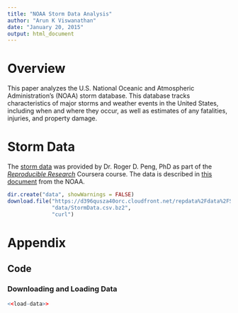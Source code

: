 ```yaml
---
title: "NOAA Storm Data Analysis"
author: "Arun K Viswanathan"
date: "January 20, 2015"
output: html_document
---
```


# Overview

This paper analyzes the U.S. National Oceanic and Atmospheric Administration's 
(NOAA) storm database. This database tracks characteristics of major storms and 
weather events in the United States, including when and where they occur, as 
well as estimates of any fatalities, injuries, and property damage.

# Storm Data

The [storm data][1] was provided by Dr. Roger D. Peng, PhD as part of the
_[Reproducible Research][2]_ Coursera course. The data is described in [this 
document][2] from the NOAA. 

```r
dir.create("data", showWarnings = FALSE)
download.file("https://d396qusza40orc.cloudfront.net/repdata%2Fdata%2FStormData.csv.bz2",
              "data/StormData.csv.bz2", 
              "curl")
```

# Appendix

## Code 

### Downloading and Loading Data

```r
<<load-data>>
```


[1]: https://d396qusza40orc.cloudfront.net/repdata%2Fdata%2FStormData.csv.bz2 "Storm Data"
[2]: https://d396qusza40orc.cloudfront.net/repdata%2Fpeer2_doc%2Fpd01016005curr.pdf "National Weather Service Instruction 10-1605"